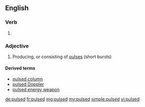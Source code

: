 ==English==

===Verb===
{{head|en|verb form}}

# {{en-past of|pulse}}

===Adjective===
{{en-adj|-}}

# Producing, or consisting of [[pulse]]s (short bursts)

====Derived terms====
* [[pulsed column]]
* [[pulsed Doppler]]
* [[pulsed energy weapon]]

[[de:pulsed]]
[[fr:pulsed]]
[[mg:pulsed]]
[[my:pulsed]]
[[simple:pulsed]]
[[vi:pulsed]]